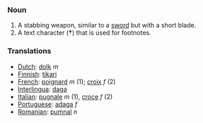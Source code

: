 ===Noun===
#A stabbing weapon, similar to a [[sword]] but with a short blade.
#A text character ('''&dagger;''') that is used for footnotes.

===Translations===
*[[Dutch]]: [[dolk]] ''m''
*[[Finnish]]: [[tikari]]
*[[French]]: [[poignard]] ''m'' (1); [[croix]] ''f'' (2)
*[[Interlingua]]: [[daga]]
*[[Italian]]: [[pugnale]] ''m'' (1), [[croce]] ''f'' (2)
*[[Portuguese]]: [[adaga]] ''f''
*[[Romanian]]: [[pumnal]] ''n''